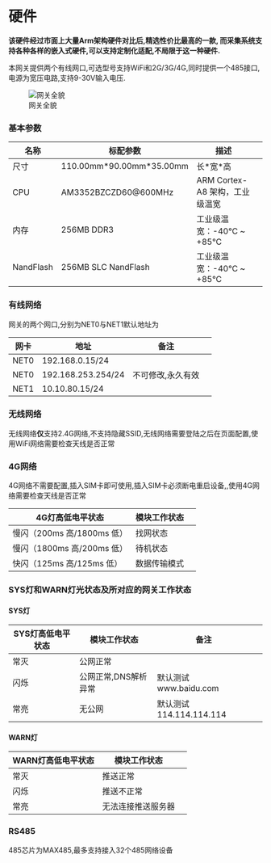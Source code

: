 # 硬件

**该硬件经过市面上大量Arm架构硬件对比后,精选性价比最高的一款, 而采集系统支持各种各样的嵌入式硬件,可以支持定制化适配,不局限于这一种硬件.**


本网关提供两个有线网口,可选型号支持WiFi和2G/3G/4G,同时提供一个485接口,电源为宽压电路,支持9-30V输入电压.

![网关全貌](img/iotbox.jpg)

### 基本参数

| 名称 | 标配参数 | 描述 |
| -- | -- | -- | -- |
| 尺寸 | 110.00mm\*90.00mm\*35.00mm | 长\*宽\*高 |
| CPU | AM3352BZCZD60@600MHz | ARM Cortex-A8 架构，工业级温宽 |
| 内存 | 256MB DDR3 | 工业级温宽：-40℃ ~ +85℃ |
| NandFlash | 256MB SLC NandFlash | 工业级温宽：-40℃ ~ +85℃ |

### 有线网络

网关的两个网口,分别为NET0与NET1默认地址为

| 网卡 | 地址 | 备注 |
| -- | -- | -- | -- |
| NET0 | 192.168.0.15/24 |  |
| NET0 | 192.168.253.254/24 | 不可修改,永久有效 |
| NET1 | 10.10.80.15/24 |  |

### 无线网络

无线网络**仅**支持2.4G网络,不支持隐藏SSID,无线网络需要登陆之后在页面配置,使用WiFi网络需要检查天线是否正常

### 4G网络

4G网络不需要配置,插入SIM卡即可使用,插入SIM卡必须断电重启设备,,使用4G网络需要检查天线是否正常

| 4G灯高低电平状态 | 模块工作状态 |
| -- | -- | -- |
| 慢闪（200ms 高/1800ms 低） | 找网状态 |
| 慢闪（1800ms 高/200ms 低） | 待机状态 |
| 快闪（125ms 高/125ms 低） | 数据传输模式 |

### SYS灯和WARN灯光状态及所对应的网关工作状态
#### SYS灯
| SYS灯高低电平状态 | 模块工作状态 |备注|
| -- | -- | -- |--|
| 常灭 | 公网正常 ||
| 闪烁 | 公网正常,DNS解析异常 |默认测试www.baidu.com|
| 常亮 | 无公网 |默认测试114.114.114.114|

#### WARN灯
| WARN灯高低电平状态 | 模块工作状态 |
| -- | -- | -- |
| 常灭 | 推送正常 |
| 闪烁 | 推送不正常 |
| 常亮 | 无法连接推送服务器 |

### RS485

485芯片为MAX485,最多支持接入32个485网络设备




